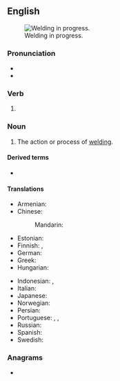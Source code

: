 ==English==
{{wikipedia}}
[[File:BP subsea oil recovery system chamber construction 2010-04-26.jpg|thumb|Welding in progress.]]

===Pronunciation===
* {{IPA|en|/ˈwɛldɪŋ/}}
* {{rhymes|en|ɛldɪŋ}}

===Verb===
{{head|en|verb form}}

# {{present participle of|en|weld|nocat=1}}

===Noun===
{{en-noun}}

# The action or process of [[weld#Verb|welding]].

====Derived terms====
* {{l|en|welding iron}}

====Translations====
{{trans-top|action or process of welding}}
* Armenian: {{t+|hy|զոդում}}
* Chinese:
*: Mandarin: {{t+|cmn|焊接|tr=hànjiē}}
* Estonian: {{t|et|keevitamine}}
* Finnish: {{t+|fi|hitsaaminen}}, {{t+|fi|hitsaus}}
* German: {{t+|de|Schweißen|f}}
* Greek: {{t+|el|συγκόλληση|f}}
* Hungarian: {{t+|hu|hegesztés}}
{{trans-mid}}
* Indonesian: {{t+|id|las}}, {{t+|id|pengelasan}}
* Italian: {{t+|it|saldatura|f}}
* Japanese: {{t+|ja|溶接|tr=ようせつ, yōsetsu}}
* Norwegian: {{t|no|sveising|m}}
* Persian: {{t+|fa|جوشکاری|tr=juškâri}}
* Portuguese: {{t|pt|soldadura|f}}, {{t+|pt|solda|f}}, {{t|pt|soldagem|f}}
* Russian: {{t+|ru|сва́рка|f}}
* Spanish: {{t+|es|soldadura}}
* Swedish: {{t+|sv|svetsning|c}}
{{trans-bottom}}

===Anagrams===
* {{anagrams|en|a=degilnw|lewding}}